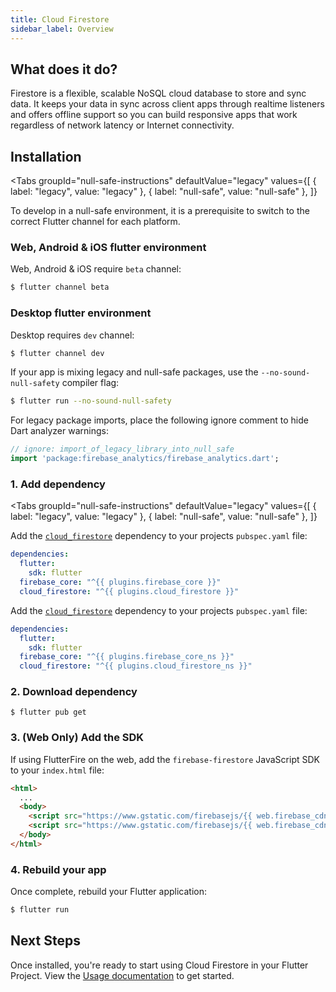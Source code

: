 ```yaml
---
title: Cloud Firestore
sidebar_label: Overview
---
```


##  What does it do?

Firestore is a flexible, scalable NoSQL cloud database to store and sync data.
It keeps your data in sync across client apps through realtime listeners and offers offline support so you can build responsive apps that work regardless of network latency or Internet connectivity.

<YouTube id="QcsAb2RR52c"/>

## Installation

<Tabs
groupId="null-safe-instructions"
defaultValue="legacy"
values={[
  { label: "legacy", value: "legacy" },
  { label: "null-safe", value: "null-safe" },
]}
>
<TabItem value="legacy">
</TabItem>
<TabItem value="null-safe">

To develop in a null-safe environment, it is a prerequisite to switch to the correct Flutter channel for each platform.

### Web, Android & iOS flutter environment

Web, Android & iOS require `beta` channel:

```bash
$ flutter channel beta
```

### Desktop flutter environment

Desktop requires `dev` channel:

```bash
$ flutter channel dev
```

If your app is mixing legacy and null-safe packages, use the `--no-sound-null-safety` compiler flag:
```bash
$ flutter run --no-sound-null-safety
```

For legacy package imports, place the following ignore comment to hide Dart analyzer warnings:

```dart
// ignore: import_of_legacy_library_into_null_safe
import 'package:firebase_analytics/firebase_analytics.dart';
```

</TabItem>
</Tabs>


### 1. Add dependency
<Tabs
  groupId="null-safe-instructions"
  defaultValue="legacy"
  values={[
    { label: "legacy", value: "legacy" },
    { label: "null-safe", value: "null-safe" },
  ]}
>
<TabItem value="legacy">

Add the [`cloud_firestore`](https://pub.dev/packages/cloud_firestore) dependency to your projects `pubspec.yaml` file:

```yaml {5} title="pubspec.yaml"
dependencies:
  flutter:
    sdk: flutter
  firebase_core: "^{{ plugins.firebase_core }}"
  cloud_firestore: "^{{ plugins.cloud_firestore }}"
```

</TabItem>
<TabItem value="null-safe">

Add the [`cloud_firestore`](https://pub.dev/packages/cloud_firestore) dependency to your projects `pubspec.yaml` file:

```yaml {5} title="pubspec.yaml"
dependencies:
  flutter:
    sdk: flutter
  firebase_core: "^{{ plugins.firebase_core_ns }}"
  cloud_firestore: "^{{ plugins.cloud_firestore_ns }}"
```

</TabItem>  
</Tabs>

### 2. Download dependency

```
$ flutter pub get
```

### 3. (Web Only) Add the SDK

If using FlutterFire on the web, add the `firebase-firestore` JavaScript SDK to your `index.html` file:

```html {5} title="web/index.html"
<html>
  ...
  <body>
    <script src="https://www.gstatic.com/firebasejs/{{ web.firebase_cdn }}/firebase-app.js"></script>
    <script src="https://www.gstatic.com/firebasejs/{{ web.firebase_cdn }}/firebase-firestore.js"></script>
  </body>
</html>
```


### 4. Rebuild your app

Once complete, rebuild your Flutter application:

```bash
$ flutter run
```

## Next Steps

Once installed, you're ready to start using Cloud Firestore in your Flutter Project. View the
[Usage documentation](./usage.mdx) to get started.
